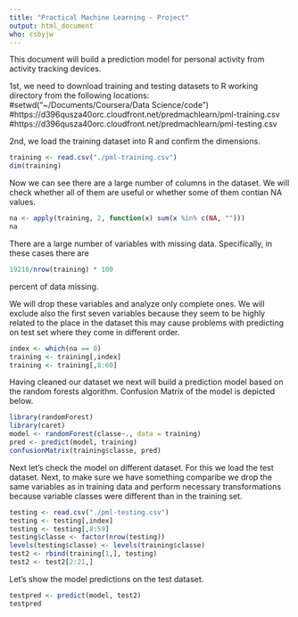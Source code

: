 ```yaml
---
title: "Practical Machine Learning - Project"
output: html_document
who: csbyjw
---
```


This document will build a prediction model for personal activity from activity tracking devices.

1st, we need to download training and testing datasets to R working directory from the following locations:
#setwd("~/Documents/Coursera/Data Science/code")
#https://d396qusza40orc.cloudfront.net/predmachlearn/pml-training.csv
#https://d396qusza40orc.cloudfront.net/predmachlearn/pml-testing.csv

2nd, we load the training dataset into R and confirm the dimensions.
```r
training <- read.csv("./pml-training.csv")
dim(training)
```

Now we can see there are a large number of columns in the dataset. We will check whether all of them are useful or whether some of them contian NA values.
```r
na <- apply(training, 2, function(x) sum(x %in% c(NA, "")))
na
```

There are a large number of variables with missing data. Specifically, in these cases there are
```r
19216/nrow(training) * 100
```
percent of data missing.

We will drop these variables and analyze only complete ones. We will exclude also the first seven variables because they seem to be highly related to the place in the dataset this may cause problems with predicting on test set where they come in different order.

```r
index <- which(na == 0)
training <- training[,index]
training <- training[,8:60]
```

Having cleaned our dataset we next will build a prediction model based on the random forests algorithm. Confusion Matrix of the model is depicted below.
```r
library(randomForest)
library(caret)
model <- randomForest(classe~., data = training)
pred <- predict(model, training)
confusionMatrix(training$classe, pred)
```

Next let's check the model on different dataset. For this we load the test dataset. Next, to make sure we have something comparibe we drop the same variables as in training data and perform necessary transformations because variable classes were different than in the training set.
```r
testing <- read.csv("./pml-testing.csv")
testing <- testing[,index]
testing <- testing[,8:59]
testing$classe <- factor(nrow(testing))
levels(testing$classe) <- levels(training$classe)
test2 <- rbind(training[1,], testing)
test2 <- test2[2:21,]
```

Let's show the model predictions on the test dataset.

```r
testpred <- predict(model, test2)
testpred
```
